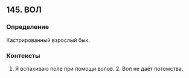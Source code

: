 ## 145. ВОЛ
### Определение
Кастрированный взрослый бык.

### Контексты
1. Я вспахиваю поле при помощи волов. 2. Вол не даёт потомства.

